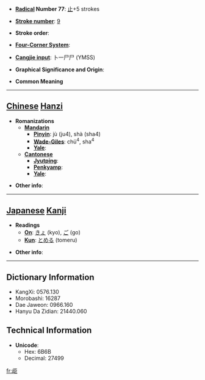 * '''[[Wiktionary:Chinese radical index| Radical]] Number 77''': [[Wiktionary:Chinese radical index 止|止]]+5 strokes

* '''[[Wiktionary:Chinese total strokes index|Stroke number]]''': [[Wiktionary:Chinese total strokes index 9|9]]

* '''Stroke order''': 

* '''[[Wiktionary:Chinese four corner index|Four-Corner System]]''': 

* '''[[Wiktionary:Chinese Cangjie index|Cangjie input]]''': 卜一尸尸 (YMSS)

* '''Graphical Significance and Origin''': 

* '''Common Meaning'''

----

== [[Chinese]] [[Hanzi]] ==

* '''Romanizations'''
** '''[[Mandarin]]'''
*** '''[[Pinyin]]''': jù (ju4), shà (sha4)
*** '''[[Wade-Giles]]''': chü<sup>4</sup>, sha<sup>4</sup>
*** '''[[Yale]]''': 
** '''[[Cantonese]]'''
*** '''[[Jyutping]]''':
*** '''[[Penkyamp]]''': 
*** '''[[Yale]]''': 

* '''Other info''': 

----

== [[Japanese]] [[Kanji]] ==

* '''Readings'''
** '''[[On]]''': [[きょ]] (kyo), [[ご]] (go)
** '''[[Kun]]''': [[とめる]] (tomeru)

* '''Other info''':  

----

== Dictionary Information ==

* KangXi: 0576.130
* Morobashi: 16287
* Dae Jaweon: 0966.160
* Hanyu Da Zidian: 21440.060

== Technical Information ==

* '''Unicode''':
** Hex: 6B6B
** Decimal: 27499

[[fr:歫]]